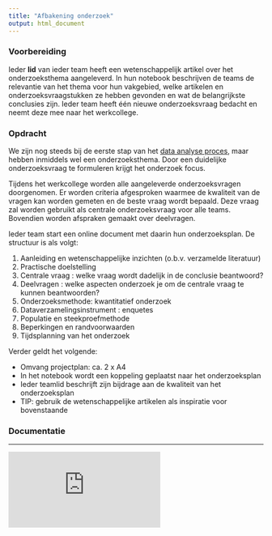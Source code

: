 ```yaml
---
title: "Afbakening onderzoek"
output: html_document
---
```


### Voorbereiding
Ieder **lid** van ieder team heeft een wetenschappelijk artikel over het onderzoeksthema aangeleverd. In hun notebook beschrijven de teams de relevantie van het thema voor hun vakgebied, welke artikelen en onderzoeksvraagstukken ze hebben gevonden en wat de belangrijkste conclusies zijn. Ieder team heeft één nieuwe onderzoeksvraag bedacht en neemt deze mee naar het werkcollege.

### Opdracht

We zijn nog steeds bij de eerste stap van het <a href="https://en.wikipedia.org/wiki/Cross-industry_standard_process_for_data_mining" target="_blank">data analyse proces</a>, maar hebben inmiddels wel een onderzoeksthema. Door een duidelijke onderzoeksvraag te formuleren krijgt het onderzoek focus.

Tijdens het werkcollege worden alle aangeleverde onderzoeksvragen doorgenomen. Er worden criteria afgesproken waarmee de kwaliteit van de vragen kan worden gemeten en de beste vraag wordt bepaald. Deze vraag zal worden gebruikt als centrale onderzoeksvraag voor alle teams. Bovendien worden afspraken gemaakt over deelvragen.

Ieder team start een online document met daarin hun onderzoeksplan. De structuur is als volgt:

1. Aanleiding en wetenschappelijke inzichten (o.b.v. verzamelde literatuur)
2. Practische doelstelling
3. Centrale vraag : welke vraag wordt dadelijk in de conclusie beantwoord?
4. Deelvragen : welke aspecten onderzoek je om de centrale vraag te kunnen beantwoorden?
5. Onderzoeksmethode: kwantitatief onderzoek
6. Dataverzamelingsinstrument : enquetes
7. Populatie en steekproefmethode
8. Beperkingen en randvoorwaarden
9. Tijdsplanning van het onderzoek

Verder geldt het volgende:

- Omvang projectplan: ca. 2 x A4
- In het notebook wordt een koppeling geplaatst naar het onderzoeksplan
- Ieder teamlid beschrijft zijn bijdrage aan de kwaliteit van het onderzoeksplan
- TIP: gebruik de wetenschappelijke artikelen als inspiratie voor bovenstaande

### Documentatie

<hr>
<div class="resp-container">
  <iframe class="resp-iframe" src="https://www.youtube.com/embed/LWLYCYeCFak" frameborder="0" allow="autoplay; encrypted-media" allowfullscreen></iframe>
</div>

